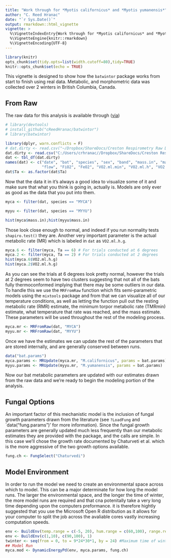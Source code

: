 ```yaml
---
title: "Work through for *Myotis californicus* and *Myotis yumanensis*"
author: "C. Reed Hranac"
date: "`r Sys.Date()`"
output: rmarkdown::html_vignette
vignette: >
  %\VignetteIndexEntry{Work through for *Myotis californicus* and *Myotis yumanensis*}
  %\VignetteEngine{knitr::rmarkdown}
  %\VignetteEncoding{UTF-8}
---
```


```r
library(knitr)
opts_chunk$set(tidy.opts=list(width.cutoff=80),tidy=TRUE)
knitr::opts_chunk$set(echo = TRUE)
```

This vignette is designed to show how the `batwintor` package works from start to finish using real data. Metabolic, and morphometric data was collected over 2 winters in British Columbia, Canada. 

## From Raw
The raw data for this analysis is available through ([via](https://www.dropbox.com/s/61auiyewty5n6ga/Creston%20Respirometry%20Raw%20Data%20-%20ALL.csv?dl=0)) 

```r
# library(devtools)
# install_github("cReedHranac/batwintor")
# library(batwintor)

library(dplyr, warn.conflicts = F)
# dat.dirty <- read.csv("~/Dropbox/ShareDocs/Creston Respirometry Raw Data - ALL.csv")
dat.dirty <- read.csv("C:/Users/crhranac//Dropbox/ShareDocs/Creston Respirometry Raw Data - ALL.csv")
dat <- tbl_df(dat.dirty)
names(dat) <- c("date", "bat", "species", "sex", "band", "mass.in", "mass.out", "Ta", "Ta.p",
                "flow", "FiO2", "FeO2", "VO2.ml.min", "VO2.ml.h", "VO2.ml.h.g")
dat$Ta <- as.factor(dat$Ta)
```

Now that the data it in it's always a good idea to visualize some of it and make sure that what you think is going in, actually is. Models are only ever as good as the data that you put into them.

```r
myca <- filter(dat, species == "MYCA")

myyu <- filter(dat, species == "MYYU")

hist(myca$mass.in);hist(myyu$mass.in)
```

Those look close enough to normal, and indeed if you run normality tests `shapiro.test()` they are. Another very important parameter is the actual metabolic rate (MR) which is labeled in `dat` as `VO2.ml.h.g`.

```r
myca.6 <- filter(myca, Ta == 6) # For trials conducted at 6 degrees
myca.2 <- filter(myca, Ta == 2) # For trials conducted at 2 degrees
hist(myca.6$VO2.ml.h.g)
hist(myca.2$VO2.ml.h.g)
```

As you can see the trials at 6 degrees look pretty normal, however the trials at 2 degrees seem to have two clusters suggesting that not all of the bats fully thermoconformed implying that there may be some outliers in our data. To handle this we use the `MRFromRaw` function which fits semi-parametric models using the `mixtools` package and from that we can visualize all of our temperature conditions, as well as letting the function pull out the resting metabolic rate (RMR) estimate, the minimum torpor metabolic rate (TMRmin) estimate, what temperature that rate was reached, and the mass estimate. These parameters will be used throughout the rest of the modeling process.


```r
myca.mr <- MRFromRaw(dat, "MYCA")
myyu.mr <- MRFromRaw(dat, "MYYU")
```
Once we have the estimates we can update the rest of the parameters that are stored internally, and are generally conserved between runs.
```r
data("bat.params")
myca.params <- MRUpdate(myca.mr, "M.californicus", params = bat.params)
myyu.params <- MRUpdate(myyu.mr, "M.yumanensis", params = bat.params)
```
Now our bat metabolic parameters are updated with our estimates drawn from the raw data and we're ready to begin the modeling portion of the analysis.

## Fungal Options
An important factor of this mechanistic model is the inclusion of fungal growth parameters drawn from the literature (see `?LoadFung` and `data("fung.params")' for more information). Since the fungal growth parameters are generally updated much less frequently than our metabolic estimates they are provided with the package, and the calls are simple. In this case we'll chose the growth rate documented by Chaturveti et al. which is the more aggressive of the two growth options available. 
```r
fung.ch <- FungSelect("Chaturvedi")
```
## Model Environment
In order to run the model we need to create an environmental space across which to model. This can be a major determinate for how long the model runs. The larger the environmental space, and the longer the time of winter, the more model runs are required and that cna potenitally take a very long time depending upon the computers preformance. it is therefore hightly suggested that you use the Microsoft Open R distribution as it allows for your computer to split the job across the avaliable cores vastly increasing computation speeds.  
```r
env <- BuildEnv(temp.range = c(-5, 20), hum.range = c(60,100), range.res = .5)
env <- BuildEnv(c(1,10), c(90,100), 1)
twinter <- seq(from = 0, to = 9*24*30*1, by = 24) #Maximum time of winter is 9 months, broken at daily intervals 
## Model Run
myca.mod <- DynamicEnergyPd(env, myca.params, fung.ch)

```
